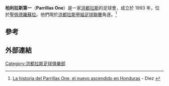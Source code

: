 {{infobox football club
| clubname    = 柏利拉斯
| image       = 
| fullname    = 柏利拉斯第一
| nickname    = 
| shortname   = Parrillas
| founded     = {{start date and age|1993|2|14|df=yes}}
| dissolved   = 
| ground      = [[Estadio_León_Gómez|Estadio Alfredo León Gómez]]<br/>[[Tela|Tela]], [[Honduras|Honduras]]
| capacity    = 5,000
| chrtitle    = 主席
| chairman    = {{flagicon|HON}} Luis Girón
| ceo         = 
| mgrtitle    = 經理
| manager     = {{flagicon|HON}} Hernán Garcia
| league      = [[洪都拉斯甲組足球聯賽|洪都拉斯甲組足球聯賽]]
| season      = 2014–15
| position    = 洪職，第 10 位（降班）
| pattern_la1 = 
| pattern_b1  = 
| pattern_ra1 = 
| pattern_sh1 = _yellow_stripes
| leftarm1    = FFFF00
| body1       = FFFF00
| rightarm1   = FFFF00
| shorts1     = 138808
| socks1      = 138808
| pattern_la2 = 
| pattern_b2  = 
| pattern_ra2 = 
| leftarm2    = C0C0C0
| body2       = C0C0C0
| rightarm2   = C0C0C0
| shorts2     = C0C0C0
| socks2      = 808080
| current     = 
}}

'''柏利拉斯第一'''（'''Parrillas One'''）是一家[[洪都拉斯|洪都拉斯]]的足球會，成立於 1993 年，位於[[聖佩德羅蘇拉|聖佩德羅蘇拉]]。他們現於[[洪都拉斯甲組足球聯賽|洪都拉斯甲組足球聯賽]]角逐。<ref>[http://www.diez.hn/Inicio/Ediciones/2013/06/17/Noticias/La-historia-del-Parrillas-One-el-nuevo-ascendido-en-Honduras#.Ub_VM_bwJIN La historia del Parrillas One, el nuevo ascendido en Honduras] {{webarchive|url=https://web.archive.org/web/20130621203942/http://www.diez.hn/Inicio/Ediciones/2013/06/17/Noticias/La-historia-del-Parrillas-One-el-nuevo-ascendido-en-Honduras |date=2013-06-21 }} - Diez {{es|icon}}</ref>

== 參考 ==
{{reflist}}

== 外部連結 ==

[[Category:洪都拉斯足球俱樂部|Category:洪都拉斯足球俱樂部]]
